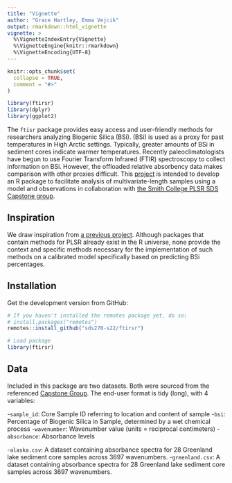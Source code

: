 ```yaml
---
title: "Vignette"
author: "Grace Hartley, Emma Vejcik"
output: rmarkdown::html_vignette
vignette: >
  %\VignetteIndexEntry{Vignette}
  %\VignetteEngine{knitr::rmarkdown}
  %\VignetteEncoding{UTF-8}
---
```


```r
knitr::opts_chunk$set(
  collapse = TRUE,
  comment = "#>"
)
```

```r
library(ftirsr)
library(dplyr)
library(ggplot2)
```

The `ftisr` package provides easy access and user-friendly methods for researchers analyzing Biogenic Silica (BSi). (BSi) is used as a proxy for past temperatures in High Arctic settings. Typically, greater amounts of BSi in sediment cores indicate warmer temperatures. Recently paleoclimatologists have begun to use Fourier Transform Infrared (FTIR) spectroscopy to collect information on BSi. However, the offloaded relative absorbency data makes comparison with other proxies difficult. This [project](https://github.com/sds270-s22/ftirsr) is intended to develop an R package to facilitate analysis of multivariate-length samples using a model and observations in collaboration with [the Smith College PLSR SDS Capstone group](https://github.com/sds-capstone/PLSmodel). 

## Inspiration

We draw inspiration from [a previous project](https://www.causeweb.org/usproc/eusrc/2021/virtual-posters/7). Although packages that contain methods for PLSR already exist in the R universe, none provide the context and specific methods necessary for the implementation of such methods on a calibrated model specifically based on predicting BSi percentages. 


## Installation

Get the development version from GitHub:

```r
# If you haven't installed the remotes package yet, do so:
# install.packages("remotes")
remotes::install_github("sds270-s22/ftirsr")
```

```r
# Load package
library(ftirsr)
```


## Data

Included in this package are two datasets. Both were sourced from the referenced [Capstone Group](https://github.com/sds-capstone/PLSmodel). The end-user format is tidy (long), with 4 variables:

-`sample_id`: Core Sample ID referring to location and content of sample
-`bsi`: Percentage of Biogenic Silica in Sample, determined by a wet chemical process
-`wavenumber`: Wavenumber value (units = reciprocal centimeters)
-`absorbance`: Absorbance levels

-`alaska.csv`: A dataset containing absorbance spectra for 28 Greenland lake sediment core samples across 3697 wavenumbers.
-`greenland.csv`: A dataset containing absorbance spectra for 28 Greenland lake sediment core samples across 3697 wavenumbers.
